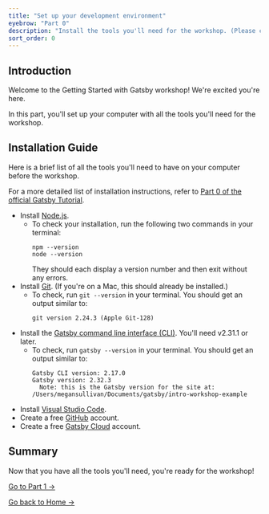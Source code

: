 ```yaml
---
title: "Set up your development environment"
eyebrow: "Part 0"
description: "Install the tools you'll need for the workshop. (Please complete prior to the workshop!)"
sort_order: 0
---
```



<H2>Introduction</H2>

Welcome to the Getting Started with Gatsby workshop! We're excited you're here.

<Calloutbox>
  In this part, you'll set up your computer with all the tools you'll need for
  the workshop.
</Calloutbox>

<H2>Installation Guide</H2>

Here is a brief list of all the tools you'll need to have on your computer before
the workshop.

For a more detailed list of installation instructions, refer to [Part 0 of the official Gatsby Tutorial](https://www.gatsbyjs.com/docs/tutorial/part-zero/).

- Install [Node.js](https://nodejs.org/en/download/).
  - To check your installation, run the following two commands in your terminal:
    ```shell
    npm --version
    node --version
    ```
    They should each display a version number and then exit without any errors.
- Install [Git](https://git-scm.com/downloads). (If you're on a Mac, this should already be installed.)
  - To check, run `git --version` in your terminal. You should get an output similar to:
    ```shell
    git version 2.24.3 (Apple Git-128)
    ```
- Install the [Gatsby command line interface (CLI)](https://www.npmjs.com/package/gatsby-cli). You'll need v2.31.1 or later.
  - To check, run `gatsby --version` in your terminal. You should get an output similar to:
    ```shell
    Gatsby CLI version: 2.17.0
    Gatsby version: 2.32.3
      Note: this is the Gatsby version for the site at:
    /Users/megansullivan/Documents/gatsby/intro-workshop-example
    ```
- Install [Visual Studio Code](https://code.visualstudio.com/Download).
- Create a free [GitHub](https://github.com/) account.
- Create a free [Gatsby Cloud](https://www.gatsbyjs.com/dashboard/) account.

<H2>Summary</H2>

Now that you have all the tools you'll need, you're ready for the workshop!

[Go to Part 1 &rarr;](/part-1)

[Go back to Home &rarr;](/)
